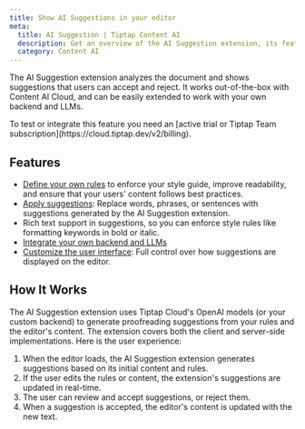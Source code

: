 ```yaml
---
title: Show AI Suggestions in your editor
meta:
  title: AI Suggestion | Tiptap Content AI
  description: Get an overview of the AI Suggestion extension, its features, and how it works.
  category: Content AI
---
```



The AI Suggestion extension analyzes the document and shows suggestions that users can accept and reject. It works out-of-the-box with Content AI Cloud, and can be easily extended to work with your own backend and LLMs.

<CodeDemo
  isPro
  path="/Extensions/AiSuggestion"
  src="https://develop--tiptap-pro.netlify.app/preview/Extensions/AiSuggestion"
/>

<Callout title="Integrate or test AI Suggestion" variant="warning">
    To test or integrate this feature you need an [active trial or Tiptap Team subscription](https://cloud.tiptap.dev/v2/billing).
</Callout>

## Features

- [Define your own rules](/content-ai/capabilities/suggestion/features/define-rules) to enforce your style guide, improve readability, and ensure that your users' content follows best practices.
- [Apply suggestions](/content-ai/capabilities/suggestion/features/apply-suggestions): Replace words, phrases, or sentences with suggestions generated by the AI Suggestion extension.
- Rich text support in suggestions, so you can enforce style rules like formatting keywords in bold or italic.
- [Integrate your own backend and LLMs](/content-ai/capabilities/suggestion/custom-llms)
- [Customize the user interface](/content-ai/capabilities/suggestion/features/display-suggestions): Full control over how suggestions are displayed on the editor.

## How It Works

The AI Suggestion extension uses Tiptap Cloud's OpenAI models (or your custom backend) to generate proofreading suggestions from your rules and the editor's content. The extension covers both the client and server-side implementations. Here is the user experience:

1. When the editor loads, the AI Suggestion extension generates suggestions based on its initial content and rules.
2. If the user edits the rules or content, the extension's suggestions are updated in real-time.
3. The user can review and accept suggestions, or reject them.
4. When a suggestion is accepted, the editor's content is updated with the new text.
